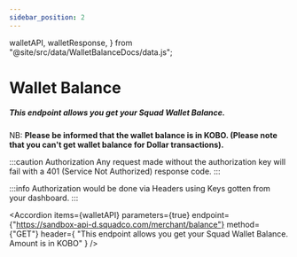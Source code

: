 ```yaml
---
sidebar_position: 2
---
```


  walletAPI,
  walletResponse,
} from "@site/src/data/WalletBalanceDocs/data.js";

# Wallet Balance

##### This endpoint allows you get your Squad Wallet Balance.

NB: **Please be informed that the wallet balance is in KOBO. (Please note that you can't get wallet balance for Dollar transactions).**

:::caution Authorization
Any request made without the authorization key will fail with a 401 (Service Not Authorized) response code.
:::

:::info
Authorization would be done via Headers using Keys gotten from your dashboard.
:::

<Accordion
  items={walletAPI}
  parameters={true}
  endpoint={"https://sandbox-api-d.squadco.com/merchant/balance"}
  method={"GET"}
  header={
    "This endpoint allows you get your Squad Wallet Balance. Amount is in KOBO"
  }
/>

<AccordionCode items={walletResponse} />
